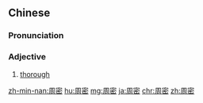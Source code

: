 ==Chinese==
{{zh-forms}}

===Pronunciation===
{{zh-pron
|m=zhōumì
|c=zau1 mat6
|h=pfs=chû-me̍t
|mn=chiu-bi̍t
|ma=Zh-zhoumì.ogg
|cat=a
}}

===Adjective===
{{zh-adj}}

# {{lb|zh|Advanced Mandarin}} [[thorough]]

[[zh-min-nan:周密]]
[[hu:周密]]
[[mg:周密]]
[[ja:周密]]
[[chr:周密]]
[[zh:周密]]